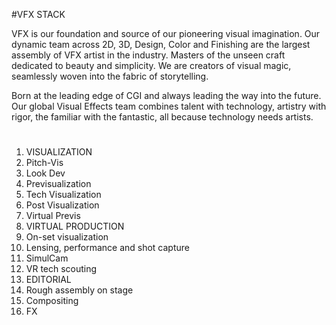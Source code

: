 #VFX STACK

VFX is our foundation and source of our pioneering visual imagination. Our dynamic team across 2D, 3D, Design, Color and Finishing are the largest assembly of VFX artist in the industry. Masters of the unseen craft dedicated to beauty and simplicity. We are creators of visual magic, seamlessly woven into the fabric of storytelling.

Born at the leading edge of CGI and always leading the way into the future. Our global Visual Effects team combines talent with technology, artistry with rigor, the familiar with the fantastic, all because technology needs artists.

#

1. VISUALIZATION
2. Pitch-Vis
3. Look Dev
4. Previsualization
5. Tech Visualization
6. Post Visualization
7. Virtual Previs
8. VIRTUAL PRODUCTION
9. On-set visualization
10. Lensing, performance and shot capture
11. SimulCam
12. VR tech scouting
13. EDITORIAL
14. Rough assembly on stage
15. Compositing
16. FX